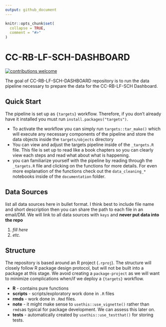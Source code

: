 ```yaml
---
output: github_document
---
```


<!-- README.md is generated from README.Rmd. Please edit that file -->

```r
knitr::opts_chunk$set(
  collapse = TRUE,
  comment = "#>"
)
```

# CC-RB-LF-SCH-DASHBOARD

[![contributions welcome](https://img.shields.io/badge/contributions-welcome-brightgreen.svg?style=flat)](https://github.com/dwyl/esta/issues)

The goal of CC-RB-LF-SCH-DASHBOARD repository is to run the data pipeline necessary to prepare the data for the CC-RB-LF-SCH Dashboard.

## Quick Start

The pipeline is set up as `{targets}` workflow. Therefore, if you don't already have it installed you must run `install.packages("targets")`. 

- To activate the workflow you can simply run `targets::tar_make()` which will execute any necessary components of the pipeline and store the data objects inside the `targets/objects` directory
- You can view and adjust the targets pipeline inside of the `_targets.R` file. This file is set up to read  like a book chapters so you can clearly view each steps and read what about what is happening.
- you can familiarize yourself with the pipeline by reading through the `_targets.R` file and clicking on the functions for more details. For even more explanation of the functions check out the `data_cleaning_*` notebooks inside of the `documentation` folder.

## Data Sources

list all data sources here in bullet format. I think best to include file name and short description then you can share the path to each file in an email/DM. We will link to all data sources with `keys` and **never put data into the repo**

1. *fill here*
2. *etc.*

## Structure

The repository is based around an R project (`.rproj`). The structure will closely follow R package design protocol, but will not be built into a package at this stage. We avoid creating a `package-project` as we will want to minimize complications when/if we deploy a `{targets}` workflow.

- **R** - contains pure functions
- **scripts** - scripts/exploratory work done in `.R` files
- **rmds** - work done in `.Rmd` files.
- **note** - it might make sense to `usethis::use_vignette()` rather than `rmds`as typical for package development. We can assess this later on. 
- **tests** - automatically created by `usethis::use_testthat()` for storing tests.
